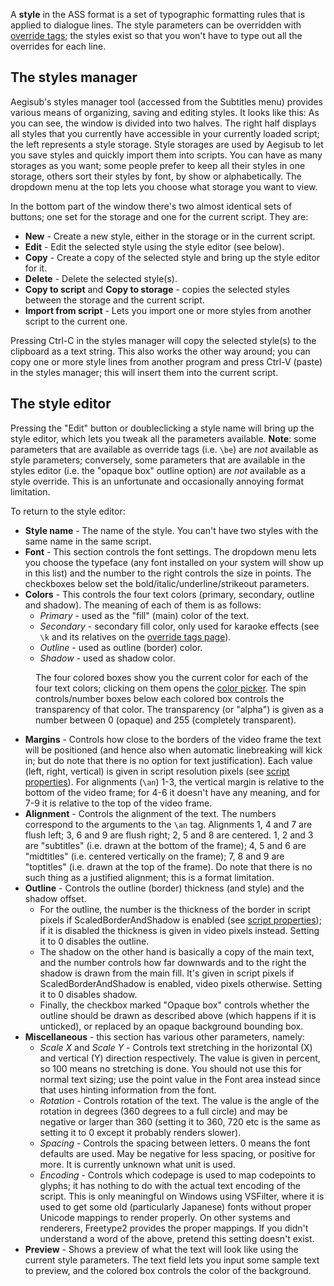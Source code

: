 A '''style''' in the ASS format is a set of typographic formatting rules that is applied to dialogue lines. The style parameters can be overridden with [[ASS Tags|override tags]]; the styles exist so that you won't have to type out all the overrides for each line.

==The styles manager==
Aegisub's styles manager tool (accessed from the Subtitles menu) provides various means of organizing, saving and editing styles. It looks like this:
{{Todo|screenshot}}
As you can see, the window is divided into two halves. The right half displays all styles that you currently have accessible in your currently loaded script; the left represents a style storage. Style storages are used by Aegisub to let you save styles and quickly import them into scripts. You can have as many storages as you want; some people prefer to keep all their styles in one storage, others sort their styles by font, by show or alphabetically. The dropdown menu at the top lets you choose what storage you want to view.

In the bottom part of the window there's two almost identical sets of buttons; one set for the storage and one for the current script. They are:
* '''New''' - Create a new style, either in the storage or in the current script.
* '''Edit''' - Edit the selected style using the style editor (see below).
* '''Copy''' - Create a copy of the selected style and bring up the style editor for it.
* '''Delete''' - Delete the selected style(s).
* '''Copy to script''' and '''Copy to storage''' - copies the selected styles between the storage and the current script.
* '''Import from script''' - Lets you import one or more styles from another script to the current one.

Pressing Ctrl-C in the styles manager will copy the selected style(s) to the clipboard as a text string. This also works the other way around; you can copy one or more style lines from another program and press Ctrl-V (paste) in the styles manager; this will insert them into the current script.

==The style editor==
Pressing the "Edit" button or doubleclicking a style name will bring up the style editor, which lets you tweak all the parameters available. '''Note''': some parameters that are available as override tags (i.e. <tt>\be</tt>) are ''not'' available as style parameters; conversely, some parameters that are available in the styles editor (i.e. the "opaque box" outline option) are ''not'' available as a style override. This is an unfortunate and occasionally annoying format limitation.

To return to the style editor:
{{Todo|screenshot}}
* '''Style name''' - The name of the style. You can't have two styles with the same name in the same script.
* '''Font''' - This section controls the font settings. The dropdown menu lets you choose the typeface (any font installed on your system will show up in this list) and the number to the right controls the size in points. The checkboxes below set the bold/italic/underline/strikeout parameters.
* '''Colors''' - This controls the four text colors (primary, secondary, outline and shadow). The meaning of each of them is as follows:
** ''Primary'' - used as the "fill" (main) color of the text.
** ''Secondary'' - secondary fill color, only used for karaoke effects (see <tt>\k</tt> and its relatives on the [[ASS Tags|override tags page]]).
** ''Outline'' - used as outline (border) color.
** ''Shadow'' - used as shadow color.
: The four colored boxes show you the current color for each of the four text colors; clicking on them opens the [[Coulour Picker|color picker]]. The spin controls/number boxes below each colored box controls the transparency of that color. The transparency (or "alpha") is given as a number between 0 (opaque) and 255 (completely transparent).
* '''Margins''' - Controls how close to the borders of the video frame the text will be positioned (and hence also when automatic linebreaking will kick in; but do note that there is no option for text justification). Each value (left, right, vertical) is given in script resolution pixels (see [[Script Properties|script properties]]). For alignments (<tt>\an</tt>) 1-3, the vertical margin is relative to the bottom of the video frame; for 4-6 it doesn't have any meaning, and for 7-9 it is relative to the top of the video frame.
* '''Alignment''' - Controls the alignment of the text. The numbers correspond to the arguments to the <tt>\an</tt> tag. Alignments 1, 4 and 7 are flush left; 3, 6 and 9 are flush right; 2, 5 and 8 are centered. 1, 2 and 3 are "subtitles" (i.e. drawn at the bottom of the frame); 4, 5 and 6 are "midtitles" (i.e. centered vertically on the frame); 7, 8 and 9 are "toptitles" (i.e. drawn at the top of the frame). Do note that there is no such thing as a justified alignment; this is a format limitation.
* '''Outline''' - Controls the outline (border) thickness (and style) and the shadow offset.
**For the outline, the number is the thickness of the border in script pixels if ScaledBorderAndShadow is enabled (see [[Script_Properties|script properties]]); if it is disabled the thickness is given in video pixels instead. Setting it to 0 disables the outline.
**The shadow on the other hand is basically a copy of the main text, and the number controls how far downwards and to the right the shadow is drawn from the main fill. It's given in script pixels if ScaledBorderAndShadow is enabled, video pixels otherwise. Setting it to 0 disables shadow.
**Finally, the checkbox marked "Opaque box" controls whether the outline should be drawn as described above (which happens if it is unticked), or replaced by an opaque background bounding box.
* '''Miscellaneous''' - this section has various other parameters, namely:
** ''Scale X'' and ''Scale Y'' - Controls text stretching in the horizontal (X) and vertical (Y) direction respectively. The value is given in percent, so 100 means no stretching is done. You should not use this for normal text sizing; use the point value in the Font area instead since that uses hinting information from the font.
** ''Rotation'' - Controls rotation of the text. The value is the angle of the rotation in degrees (360 degrees to a full circle) and may be negative or larger than 360 (setting it to 360, 720 etc is the same as setting it to 0 except it probably renders slower).
** ''Spacing'' - Controls the spacing between letters. 0 means the font defaults are used. May be negative for less spacing, or positive for more. It is currently unknown what unit is used.
** ''Encoding'' - Controls which codepage is used to map codepoints to glyphs; it has nothing to do with the actual text encoding of the script. This is only meaningful on Windows using VSFilter, where it is used to get some old (particularly Japanese) fonts without proper Unicode mappings to render properly. On other systems and renderers, Freetype2 provides the proper mappings. If you didn't understand a word of the above, pretend this setting doesn't exist.
* '''Preview''' - Shows a preview of what the text will look like using the current style parameters. The text field lets you input some sample text to preview, and the colored box controls the color of the background.